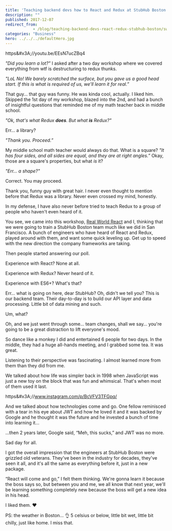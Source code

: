 ```yaml
---
title: 'Teaching backend devs how to React and Redux at StubHub Boston'
description: ""
published: 2017-12-07
redirect_from: 
            - /blog/teaching-backend-devs-react-redux-stubhub-boston/swizec/7952
categories: "Business"
hero: ../../../defaultHero.jpg
---
```

https&amp;#x3A;//youtu.be/EEsN7ucZBq4



_&quot;Did you learn a lot?&quot;_ I asked after a two day workshop where we covered everything from wtf is destructuring to redux thunks.



_&quot;LoL No! We barely scratched the surface, but you gave us a good head start. If this is what is required of us, we&#x27;ll learn it for real.”_



That guy… that guy was funny. He was kinda cool, actually. I liked him. Skipped the 1st day of my workshop, blazed into the 2nd, and had a bunch of insightful questions that reminded me of my math teacher back in middle school.



_&quot;Ok, that&#x27;s what Redux **does**. But what **is** Redux?&quot;_



Err… a library?



_&quot;Thank you. Proceed.”_



My middle school math teacher would always do that. What is a square? _&quot;It has four sides, and all sides are equal, and they are at right angles.”_ Okay, those are a square&#x27;s properties, but what _is_ it?



_&quot;Err… a shape?&quot;_



Correct. You may proceed.



Thank you, funny guy with great hair. I never even thought to mention before that Redux was a library. Never even crossed my mind, honestly.



In my defense, I have also never before tried to teach Redux to a group of people who haven&#x27;t even heard of it.



You see, we came into this workshop, [Real World React](https://www.meetup.com/Real-World-React/) and I, thinking that we were going to train a StubHub Boston team much like we did in San Francisco. A bunch of engineers who have heard of React and Redux, played around with them, and want some quick leveling up. Get up to speed with the new direction the company frameworks are taking.



Then people started answering our poll.



Experience with React? None at all.



Experience with Redux? Never heard of it.



Experience with ES6+? What&#x27;s that?



Err… what is going on here, dear StubHub? Oh, didn&#x27;t we tell you? This is our backend team. Their day-to-day is to build our API layer and data processing. Little bit of data mining and such.



Um, what?



Oh, and we just went through some… team changes, shall we say… you&#x27;re going to be a great distraction to lift everyone&#x27;s mood.



So dance like a monkey I did and entertained 6 people for two days. In the middle, they had a huge all-hands meeting, and I grabbed some tea. It was great.



Listening to their perspective was fascinating. I almost learned more from them than they did from me.



We talked about how life was simpler back in 1998 when JavaScript was just a new toy on the block that was fun and whimsical. That&#x27;s when most of them used it last.



https&amp;#x3A;//www.instagram.com/p/BcVFV3TFGpq/



And we talked about how technologies come and go. One fellow reminisced with a tear in his eye about JWT and how he loved it and it was backed by Google and he thought it was the future and he invested a bunch of time into learning it…



…then 2 years later, Google said, “Meh, this sucks,” and JWT was no more.



Sad day for all.



I got the overall impression that the engineers at StubHub Boston were grizzled old veterans. They&#x27;ve been in the industry for decades, they&#x27;ve seen it all, and it&#x27;s all the same as everything before it, just in a new package.



“React will come and go,” I felt them thinking. We&#x27;re gonna learn it because the boss says so, but between you and me, we all know that next year, we&#x27;ll be learning something completely new because the boss will get a new idea in his head.



I liked them. ❤️



PS: the weather in Boston… 👌 5 celsius or below, little bit wet, little bit chilly, just like home. I miss that.
